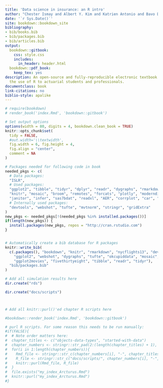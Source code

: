 ```yaml
---
title: 'Data science in insurance: an R intro'
author: "Chester Ismay and Albert Y. Kim and Katrien Antonio and Bavo DC Campo"
date: '`r Sys.Date()`'
site: bookdown::bookdown_site
bibliography:
- bib/books.bib
- bib/packages.bib
- bib/articles.bib
output:
  bookdown::gitbook:
    css: style.css
    includes:
      in_header: header.html
  bookdown::pdf_book:
    keep_tex: yes
description: An open-source and fully-reproducible electronic textbook introducing
  the use of R to actuarial students and professionals.
documentclass: book
link-citations: no
biblio-style: apalike
---
```



```r

# require(bookdown)
# render_book('index.Rmd', 'bookdown::gitbook')

# Set output options
options(width = 80, digits = 4, bookdown.clean_book = TRUE)
knitr::opts_chunk$set(
  tidy = FALSE,
  #out.width='\\textwidth',
  fig.width = 6, fig.height = 4,
  fig.align = "center",
  comment = NA
)

# Packages needed for following code in book
needed_pkgs <- c(
  # Data packages:
  "ISLR",
  # Used packages:
  "ggplot2", "tibble", "tidyr", "dplyr", "readr", "dygraphs", "rmarkdown",
  "knitr", "mosaic", "broom", "remotes", "forcats", "plotly", "moderndive",
  "janitor", "infer", "sas7bdat", "readxl", "AER", "corrplot", "car", "data.table",
  # Internally used packages:
  "devtools", "webshot", "tufte", "mvtnorm", "stringr", "gridExtra"
)
new_pkgs <- needed_pkgs[!(needed_pkgs %in% installed.packages())]
if(length(new_pkgs)) {
  install.packages(new_pkgs, repos = "http://cran.rstudio.com")
}


# Automatically create a bib database for R packages
knitr::write_bib(
  c(.packages(), "bookdown", "knitr", "rmarkdown", "nycflights13", "devtools",
    "ggplot2", "webshot", "dygraphs", "tufte", "okcupiddata", "mosaic", "dplyr",
    "ggplot2movies", "fivethirtyeight", "tibble", "readr", "tidyr"),
  "bib/packages.bib"
)

# Add all simulation results here
dir.create("rds")

dir.create("docs/scripts")



# Add all knitr::purl()'ed chapter R scripts here

#bookdown::render_book('index.Rmd', 'bookdown::gitbook')

# purl R scripts. For some reason this needs to be run manually:
#if(FALSE){
#  # Note order matters here:
#  chapter_titles <- c("objects-data-types", "started-with-data")
#  chapter_numbers <- stringr::str_pad(2:(length(chapter_titles) + 1), 2, "left", pad = "0")
#  for(i in 1:length(chapter_numbers)){
#    Rmd_file <- stringr::str_c(chapter_numbers[i], "-", chapter_titles[i], ".Rmd")
#    R_file <- stringr::str_c("docs/scripts/", chapter_numbers[i], "-", chapter_titles[i], ".R")
#    knitr::purl(Rmd_file, R_file)
#  }
#  file.exists("my_index_Arcturus.Rmd")
#  knitr::purl("my_index_Arcturus.Rmd")
#}

```




